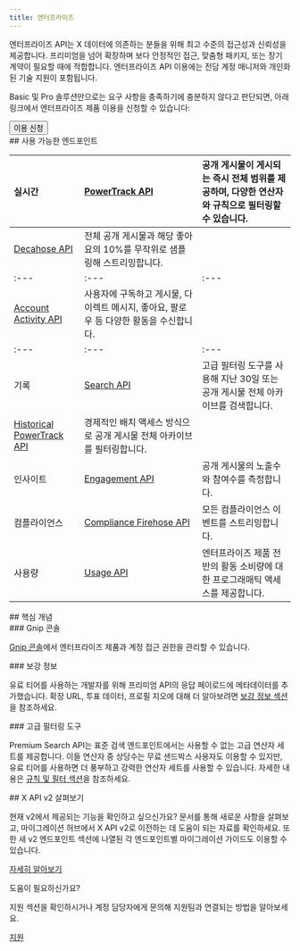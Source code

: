 ```yaml
---
title: 엔터프라이즈
---
```



엔터프라이즈 API는 X 데이터에 의존하는 분들을 위해 최고 수준의 접근성과 신뢰성을 제공합니다. 프리미엄을 넘어 확장하며 보다 안정적인 접근, 맞춤형 패키지, 또는 장기 계약이 필요할 때에 적합합니다. 엔터프라이즈 API 이용에는 전담 계정 매니저와 개인화된 기술 지원이 포함됩니다.

Basic 및 Pro 솔루션만으로는 요구 사항을 충족하기에 충분하지 않다고 판단되면, 아래 링크에서 엔터프라이즈 제품 이용을 신청할 수 있습니다:

<Button href="https://developer.x.com/en/products/twitter-api/enterprise/enterprise-api-interest-form">
  이용 신청
</Button>

<div id="available-endpoints">
  ## 사용 가능한 엔드포인트
</div>

| 실시간 | [PowerTrack API](/ko/x-api/enterprise-gnip-2.0/powertrack-api) | 공개 게시물이 게시되는 즉시 전체 범위를 제공하며, 다양한 연산자와 규칙으로 필터링할 수 있습니다. |
| :--- | :--- | :--- |
| [Decahose API](/ko/x-api/enterprise-gnip-2.0/fundamentals/decahose-api) | 전체 공개 게시물과 해당 좋아요의 10%를 무작위로 샘플링해 스트리밍합니다. |
| :--- | :--- | :--- |
| [Account Activity API](/ko/x-api/enterprise-gnip-2.0/fundamentals/account-activity) | 사용자에 구독하고 게시물, 다이렉트 메시지, 좋아요, 팔로우 등 다양한 활동을 수신합니다. |
| :--- | :--- | :--- |
| 기록 | [Search API](/ko/x-api/enterprise-gnip-2.0/fundamentals/search-api) | 고급 필터링 도구를 사용해 지난 30일 또는 공개 게시물 전체 아카이브를 검색합니다. |
| [Historical PowerTrack API](/ko/x-api/enterprise-gnip-2.0/powertrack-api) | 경제적인 배치 액세스 방식으로 공개 게시물 전체 아카이브를 필터링합니다. |
| 인사이트 | [Engagement API](/ko/x-api/enterprise-gnip-2.0/fundamentals/engagement-api) | 공개 게시물의 노출수와 참여수를 측정합니다. |
| 컴플라이언스 | [Compliance Firehose API](/ko/x-api/enterprise-gnip-2.0/fundamentals/firehouse) | 모든 컴플라이언스 이벤트를 스트리밍합니다. |
| 사용량 | [Usage API](/ko/x-api/enterprise-gnip-2.0/fundamentals/usage) | 엔터프라이즈 제품 전반의 활동 소비량에 대한 프로그래매틱 액세스를 제공합니다. |

<div id="important-concepts">
  ## 핵심 개념
</div>

<div id="gnip-console">
  ### Gnip 콘솔
</div>

[Gnip 콘솔](/ko/x-api/enterprise-gnip-2.0/fundamentals/overview)에서 엔터프라이즈 제품과 계정 접근 권한을 관리할 수 있습니다. 

<div id="enrichments">
  ### 보강 정보
</div>

유료 티어를 사용하는 개발자를 위해 프리미엄 API의 응답 페이로드에 메타데이터를 추가했습니다. 확장 URL, 투표 데이터, 프로필 지오에 대해 더 알아보려면 [보강 정보 섹션](/ko/x-api/enterprise-gnip-2.0/fundamentals/data-enrichments)을 참조하세요.
 

<div id="advanced-filtering-tools">
  ### 고급 필터링 도구
</div>

Premium Search API는 표준 검색 엔드포인트에서는 사용할 수 없는 고급 연산자 세트를 제공합니다. 이들 연산자 중 상당수는 무료 샌드박스 사용자도 이용할 수 있지만, 유료 티어를 사용하면 더 풍부하고 강력한 연산자 세트를 사용할 수 있습니다. 자세한 내용은 [규칙 및 필터 섹션](/ko/x-api/enterprise-gnip-2.0/fundamentals/rules-filtering#getting-started-with-enterprise-rules-and-queries)을 참조하세요.

<div id="explore-x-api-v2">
  ## X API v2 살펴보기
</div>

현재 v2에서 제공되는 기능을 확인하고 싶으신가요? 문서를 통해 새로운 사항을 살펴보고, 마이그레이션 허브에서 X API v2로 이전하는 데 도움이 되는 자료를 확인하세요. 또한 새 v2 엔드포인트 섹션에 나열된 각 엔드포인트별 마이그레이션 가이드도 이용할 수 있습니다.

[자세히 알아보기](/ko/x-api/migrate/overview)

도움이 필요하신가요?

지원 섹션을 확인하시거나 계정 담당자에게 문의해 지원팀과 연결되는 방법을 알아보세요.

[지원](https://developer.x.com/en/support/x-api)